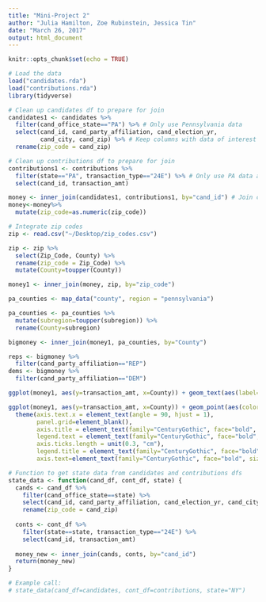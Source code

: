 ```yaml
---
title: "Mini-Project 2"
author: "Julia Hamilton, Zoe Rubinstein, Jessica Tin"
date: "March 26, 2017"
output: html_document
---
```


```r
knitr::opts_chunk$set(echo = TRUE)
```

```r
# Load the data
load("candidates.rda")
load("contributions.rda")
library(tidyverse)
```

```r
# Clean up candidates df to prepare for join
candidates1 <- candidates %>%
  filter(cand_office_state=="PA") %>% # Only use Pennsylvania data
  select(cand_id, cand_party_affiliation, cand_election_yr,
         cand_city, cand_zip) %>% # Keep columns with data of interest
  rename(zip_code = cand_zip)

# Clean up contributions df to prepare for join
contributions1 <- contributions %>%
  filter(state=="PA", transaction_type=="24E") %>% # Only use PA data and advocating contributions
  select(cand_id, transaction_amt)

money <- inner_join(candidates1, contributions1, by="cand_id") # Join candidates, contributions
money<-money%>%
  mutate(zip_code=as.numeric(zip_code))
```

```r
# Integrate zip codes
zip <- read.csv("~/Desktop/zip_codes.csv")

zip <- zip %>%
  select(Zip_Code, County) %>%
  rename(zip_code = Zip_Code) %>%
  mutate(County=toupper(County))

money1 <- inner_join(money, zip, by="zip_code")

pa_counties <- map_data("county", region = "pennsylvania")

pa_counties <- pa_counties %>%
  mutate(subregion=toupper(subregion)) %>%
  rename(County=subregion)

bigmoney <- inner_join(money1, pa_counties, by="County")

reps <- bigmoney %>%
  filter(cand_party_affiliation=="REP")
dems <- bigmoney %>%
  filter(cand_party_affiliation=="DEM")
```

```r
ggplot(money1, aes(y=transaction_amt, x=County)) + geom_text(aes(label=cand_city), size=1.5)

ggplot(money1, aes(y=transaction_amt, x=County)) + geom_point(aes(color=cand_party_affiliation, shape=cand_party_affiliation), position = position_jitter(width = 0.25, height = 0), size=2.5) +
  theme(axis.text.x = element_text(angle = 90, hjust = 1), 
        panel.grid=element_blank(), 
        axis.title = element_text(family="CenturyGothic", face="bold", size=10, color="black"),
        legend.text = element_text(family="CenturyGothic", face="bold", size=10, color="black"),
        axis.ticks.length = unit(0.3, "cm"),
        legend.title = element_text(family="CenturyGothic", face="bold", size=10, color="black"),
        axis.text=element_text(family="CenturyGothic", face="bold", size=8, color="black"))
```



```r
# Function to get state data from candidates and contributions dfs
state_data <- function(cand_df, cont_df, state) {
  cands <- cand_df %>%
    filter(cand_office_state==state) %>%
    select(cand_id, cand_party_affiliation, cand_election_yr, cand_city, cand_zip) %>%
    rename(zip_code = cand_zip)
  
  conts <- cont_df %>%
    filter(state==state, transaction_type=="24E") %>%
    select(cand_id, transaction_amt)
  
  money_new <- inner_join(cands, conts, by="cand_id")
  return(money_new)
}

# Example call:
# state_data(cand_df=candidates, cont_df=contributions, state="NY")
```